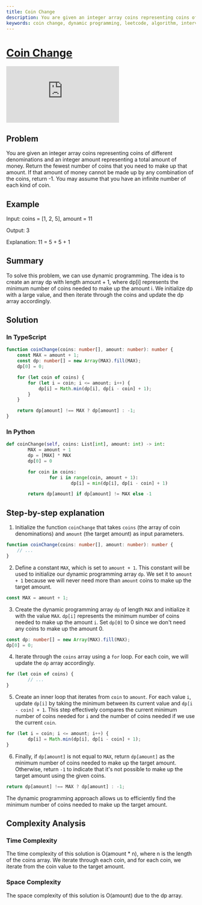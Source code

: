 ```yaml
---
title: Coin Change
description: You are given an integer array coins representing coins of different denominations and an integer amount representing a total amount of money. Return the fewest number of coins that you need to make up that amount. If that amount of money cannot be made up by any combination of the coins, return -1. You may assume that you have an infinite number of each kind of coin.
keywords: coin change, dynamic programming, leetcode, algorithm, interview, javascript, typescript, python
---
```



# [Coin Change](https://leetcode.com/problems/coin-change/) <DifficultyChip difficulty="" />

<div className="iframe-container">
	<iframe className="responsive-iframe" src="https://www.youtube.com/embed/H9bfqozjoqs"
					title="YouTube video player" frameBorder="0"
					allow="accelerometer; autoplay; clipboard-write; encrypted-media; gyroscope; picture-in-picture"
					allowFullScreen></iframe>
</div>

## Problem

You are given an integer array coins representing coins of different denominations and an integer amount representing a total amount of money. Return the fewest number of coins that you need to make up that amount. If that amount of money cannot be made up by any combination of the coins, return -1. You may assume that you have an infinite number of each kind of coin.

## Example

Input: coins = [1, 2, 5], amount = 11

Output: 3

Explanation: 11 = 5 + 5 + 1

## Summary

To solve this problem, we can use dynamic programming. The idea is to create an array dp with length amount + 1, where dp[i] represents the minimum number of coins needed to make up the amount i. We initialize dp with a large value, and then iterate through the coins and update the dp array accordingly.

## Solution

### In TypeScript

```typescript
function coinChange(coins: number[], amount: number): number {
    const MAX = amount + 1;
    const dp: number[] = new Array(MAX).fill(MAX);
    dp[0] = 0;

    for (let coin of coins) {
        for (let i = coin; i <= amount; i++) {
            dp[i] = Math.min(dp[i], dp[i - coin] + 1);
        }
    }

    return dp[amount] !== MAX ? dp[amount] : -1;
}
```

### In Python

```python
def coinChange(self, coins: List[int], amount: int) -> int:
		MAX = amount + 1
		dp = [MAX] * MAX
		dp[0] = 0

		for coin in coins:
				for i in range(coin, amount + 1):
						dp[i] = min(dp[i], dp[i - coin] + 1)

		return dp[amount] if dp[amount] != MAX else -1
```

## Step-by-step explanation

1. Initialize the function `coinChange` that takes `coins` (the array of coin denominations) and `amount` (the target amount) as input parameters.

```typescript
function coinChange(coins: number[], amount: number): number {
    // ...
}
```

2. Define a constant `MAX`, which is set to `amount + 1`. This constant will be used to initialize our dynamic programming array `dp`. We set it to `amount + 1` because we will never need more than `amount` coins to make up the target amount.

```typescript
const MAX = amount + 1;
```

3. Create the dynamic programming array `dp` of length `MAX` and initialize it with the value `MAX`. `dp[i]` represents the minimum number of coins needed to make up the amount `i`. Set `dp[0]` to 0 since we don't need any coins to make up the amount 0.

```typescript
const dp: number[] = new Array(MAX).fill(MAX);
dp[0] = 0;
```

4. Iterate through the `coins` array using a `for` loop. For each coin, we will update the `dp` array accordingly.

```typescript
for (let coin of coins) {
		// ...
}
```

5. Create an inner loop that iterates from `coin` to `amount`. For each value `i`, update `dp[i]` by taking the minimum between its current value and `dp[i - coin] + 1`. This step effectively compares the current minimum number of coins needed for `i` and the number of coins needed if we use the current `coin`.

```typescript
for (let i = coin; i <= amount; i++) {
		dp[i] = Math.min(dp[i], dp[i - coin] + 1);
}
```

6. Finally, if `dp[amount]` is not equal to `MAX`, return `dp[amount]` as the minimum number of coins needed to make up the target amount. Otherwise, return `-1` to indicate that it's not possible to make up the target amount using the given coins.

```typescript
return dp[amount] !== MAX ? dp[amount] : -1;
```

The dynamic programming approach allows us to efficiently find the minimum number of coins needed to make up the target amount.

## Complexity Analysis

### Time Complexity

The time complexity of this solution is O(amount * n), where n is the length of the coins array. We iterate through each coin, and for each coin, we iterate from the coin value to the target amount.

### Space Complexity

The space complexity of this solution is O(amount) due to the dp array.
